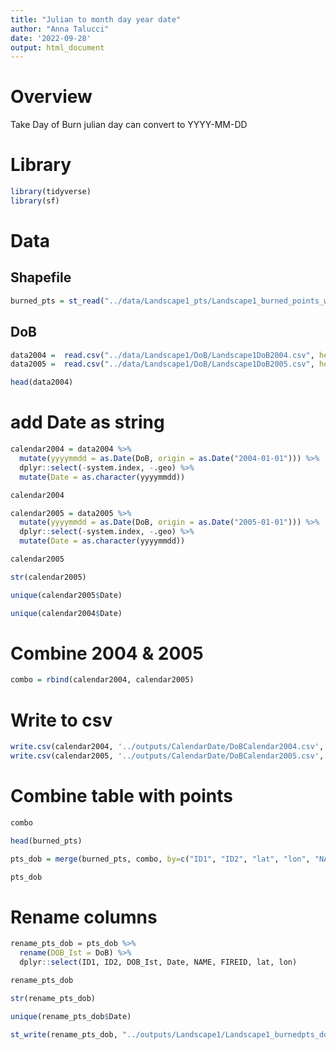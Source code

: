 ```yaml
---
title: "Julian to month day year date"
author: "Anna Talucci"
date: '2022-09-28'
output: html_document
---
```


# Overview
Take Day of Burn julian day can convert to YYYY-MM-DD


# Library
```r
library(tidyverse)
library(sf)

```


# Data
## Shapefile

```r
burned_pts = st_read("../data/Landscape1_pts/Landscape1_burned_points_wgs.shp", "Landscape1_burned_points_wgs")
```
## DoB
```r
data2004 =  read.csv("../data/Landscape1/DoB/Landscape1DoB2004.csv", header=TRUE, sep = ",", strip.white = TRUE)
data2005 =  read.csv("../data/Landscape1/DoB/Landscape1DoB2005.csv", header=TRUE, sep = ",", strip.white = TRUE)
```

```r
head(data2004)
```

# add Date as string
```r
calendar2004 = data2004 %>% 
  mutate(yyyymmdd = as.Date(DoB, origin = as.Date("2004-01-01"))) %>%
  dplyr::select(-system.index, -.geo) %>%
  mutate(Date = as.character(yyyymmdd))

calendar2004

```

```r
calendar2005 = data2005 %>% 
  mutate(yyyymmdd = as.Date(DoB, origin = as.Date("2005-01-01"))) %>%
  dplyr::select(-system.index, -.geo) %>%
  mutate(Date = as.character(yyyymmdd))

calendar2005

```
```r
str(calendar2005)
```
```r
unique(calendar2005$Date)
```

```r
unique(calendar2004$Date)
```

# Combine 2004 & 2005
```r
combo = rbind(calendar2004, calendar2005)
```
# Write to csv
```r
write.csv(calendar2004, '../outputs/CalendarDate/DoBCalendar2004.csv', row.names = FALSE)
write.csv(calendar2005, '../outputs/CalendarDate/DoBCalendar2005.csv', row.names = FALSE)
```

# Combine table with points

```r
combo
```

```r
head(burned_pts)
```


```r
pts_dob = merge(burned_pts, combo, by=c("ID1", "ID2", "lat", "lon", "NAME", "FIREID"))
```

```r
pts_dob
```

# Rename columns
```r
rename_pts_dob = pts_dob %>% 
  rename(DOB_Ist = DoB) %>%
  dplyr::select(ID1, ID2, DOB_Ist, Date, NAME, FIREID, lat, lon)

rename_pts_dob
```

```r
str(rename_pts_dob)
```

```r
unique(rename_pts_dob$Date)
```

```r
st_write(rename_pts_dob, "../outputs/Landscape1/Landscape1_burnedpts_dob_wgs.shp", driver="ESRI Shapefile")
```